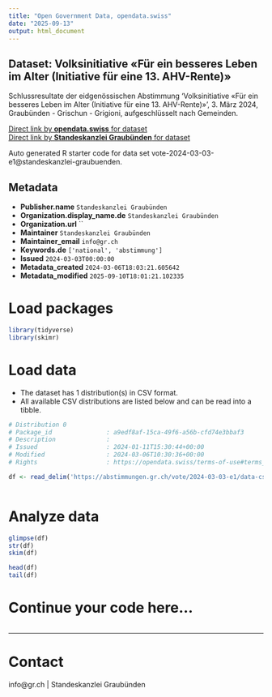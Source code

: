 ```yaml
---
title: "Open Government Data, opendata.swiss"
date: "2025-09-13"
output: html_document
---
```


## Dataset: Volksinitiative «Für ein besseres Leben im Alter (Initiative für eine 13. AHV-Rente)»

Schlussresultate der eidgenössischen Abstimmung 'Volksinitiative «Für ein besseres Leben im Alter (Initiative für eine 13. AHV-Rente)»', 3. März 2024, Graubünden - Grischun - Grigioni, aufgeschlüsselt nach Gemeinden.

[Direct link by **opendata.swiss** for dataset](https://opendata.swiss/de/dataset/volksinitiative-fur-ein-besseres-leben-im-alter-initiative-fur-eine-13-ahv-rente)<br>
[Direct link by **Standeskanzlei Graubünden** for dataset](https://abstimmungen.gr.ch/vote/2024-03-03-e1/data)

Auto generated R starter code for data set vote-2024-03-03-e1@standeskanzlei-graubuenden.

## Metadata

- **Publisher.name** `Standeskanzlei Graubünden`
- **Organization.display_name.de** `Standeskanzlei Graubünden`
- **Organization.url** ``
- **Maintainer** `Standeskanzlei Graubünden`
- **Maintainer_email** `info@gr.ch`
- **Keywords.de** `['national', 'abstimmung']`
- **Issued** `2024-03-03T00:00:00`
- **Metadata_created** `2024-03-06T18:03:21.605642`
- **Metadata_modified** `2025-09-10T18:01:21.102335`


# Load packages

```r

library(tidyverse)
library(skimr)

```

# Load data

-   The dataset has 1 distribution(s) in CSV format.
-   All available CSV distributions are listed below and can be read into a tibble.

```r

# Distribution 0
# Package_id               : a9edf8af-15ca-49f6-a56b-cfd74e3bbaf3
# Description              : 
# Issued                   : 2024-01-11T15:30:44+00:00
# Modified                 : 2024-03-06T10:30:36+00:00
# Rights                   : https://opendata.swiss/terms-of-use#terms_by

df <- read_delim('https://abstimmungen.gr.ch/vote/2024-03-03-e1/data-csv')



```

# Analyze data

```r

glimpse(df)
str(df)
skim(df)

head(df)
tail(df)

```

# Continue your code here...

```r

```

------------------------------------------------------------------------

# Contact

info@gr.ch | Standeskanzlei Graubünden
